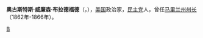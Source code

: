 {{Infobox Governor
|name        = 奥古斯塔斯·威廉森·布拉德福德<br/>Augustus Williamson Bradford
|image       = Augustus_Williamson_Bradford_-_photo_portrait_standing.jpg
|order       = 32
|office      = 马里兰州州长
|term_start  = 1862年
|term_end    = 1866年
|lieutenant  =
|predecessor = [[托马斯·霍利迪·希克斯|托马斯·霍利迪·希克斯]]
|successor   = [[托马斯·斯旺|托马斯·斯旺]]
|birth_date  = {{Birth date|1806|1|9|mf=y}}
|birth_place = [[马里兰州|马里兰州]][[贝莱尔_(马里兰州)|贝莱尔]]
|death_date  = {{death date and age|1881|3|1|1806|1|9|mf=y}}
|death_place = [[马里兰州|马里兰州]][[巴尔的摩_(马里兰州)|巴尔的摩]]
|party       = [[美国民主党|民主党]]
|spouse      = 伊丽莎白·凯尔·布拉德福德
|profession  = 
|religion    = 
}}
'''奥古斯特斯·威廉森·布拉德福德'''（{{lang-en|Augustus Williamson Bradford}}，{{bd|1806年|1月9日|1881年|3月1日|B}}），[[美国|美国]]政治家，[[美国民主党|民主党]]人，曾任[[马里兰州州长|马里兰州州长]]（1862年-1866年）。

{{Authority control}}
{{US-stub}}

{{Portal bar|美国|政治|人物}}
[[Category:马里兰州州长|B]]